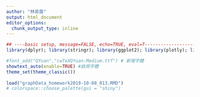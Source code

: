 ```yaml
---
author: "林易霆"
output: html_document
editor_options: 
  chunk_output_type: inline
---
```


```r


## ----basic setup, message=FALSE, echo=TRUE, eval=T-----------------------
library(dplyr); library(stringr); library(ggplot2); library(plotly); library(lubridate); library(readr); library(tidyr); library(showtext)

#font_add("QYuan","cwTeXQYuan-Medium.ttf") # 新增字體
showtext_auto(enable=TRUE) #啟用字體
theme_set(theme_classic())
 
load("graphData_homework2019-10-08_013.RMD")
# colorspace::choose_palette(gui = "shiny")
```
 

